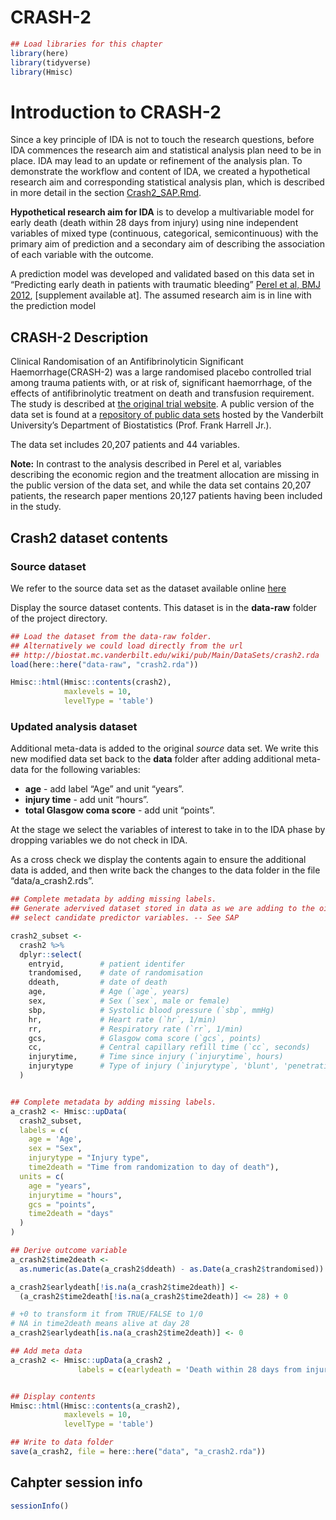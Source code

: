 # CRASH-2 {-}


```r
## Load libraries for this chapter
library(here)
library(tidyverse)
library(Hmisc)
```

# Introduction to CRASH-2

Since a key principle of IDA is not to touch the research questions, before IDA commences the research aim and statistical analysis plan need to be in place. 
IDA may lead to an update or refinement of the analysis plan. To demonstrate the workflow and content of IDA, we created a hypothetical research aim and corresponding statistical analysis plan, which is described in more detail in the section [Crash2_SAP.Rmd](Crash2_SAP.Rmd).

**Hypothetical research aim for IDA** is to develop a multivariable model for early death (death within 28 days from injury) using nine independent variables of mixed type (continuous, categorical, semicontinuous) with the primary aim of prediction and a secondary aim of describing the association of each variable with the outcome. 

A prediction model was developed and validated based on this data set in "Predicting early death in patients with traumatic bleeding"  [Perel et al, BMJ 2012](https://doi.org/10.1136/bmj.e5166), [supplement available at]. The assumed research aim is in line with the prediction model


## CRASH-2 Description

Clinical Randomisation of an Antifibrinolyticin Significant Haemorrhage(CRASH-2)  was a large randomised placebo controlled trial among trauma patients with, or at risk of, significant haemorrhage, of the effects of antifibrinolytic treatment on death and transfusion requirement. The study is described at [the original trial website](http://crash2.lshtm.ac.uk/). A public version of the data set is found at a [repository of public data sets](http://biostat.mc.vanderbilt.edu/wiki/Main/DataSets) hosted by the Vanderbilt University's Department of Biostatistics (Prof. Frank Harrell Jr.).

The data set includes 20,207 patients and 44 variables. 

**Note:** In contrast to the analysis described in Perel et al, variables describing the economic region and the treatment allocation are missing in the public version of the data set, and while the data set contains 20,207 patients, the research paper mentions 20,127 patients having been included in the study.


## Crash2 dataset contents

### Source dataset 

We refer to the source data set as the dataset available online [here](http://biostat.mc.vanderbilt.edu/wiki/Main/DataSets)

Display the source dataset contents. This dataset is in the **data-raw** folder of the project directory. 

```r
## Load the dataset from the data-raw folder. 
## Alternatively we could load directly from the url 
## http://biostat.mc.vanderbilt.edu/wiki/pub/Main/DataSets/crash2.rda
load(here::here("data-raw", "crash2.rda"))

Hmisc::html(Hmisc::contents(crash2),
            maxlevels = 10,
            levelType = 'table')

```


### Updated analysis dataset

Additional meta-data is added to the original *source* data set. We write this new modified data set back to the **data** folder after adding additional meta-data for the following variables:

* **age** - add label "Age" and unit "years". 
* **injury time** - add unit "hours". 
* **total Glasgow coma score** - add unit "points". 


At the stage we select the variables of interest to take in to the IDA phase by dropping variables we do not check in IDA.

As a cross check we display the contents again to ensure the additional data is added, and then write back the changes to the data folder in the file "data/a_crash2.rds". 

```r

## Complete metadata by adding missing labels. 
## Generate adervived dataset stored in data as we are adding to the oirginal source dataset obtained. 
## select candidate predictor variables. -- See SAP

crash2_subset <-
  crash2 %>%
  dplyr::select(
    entryid,        # patient identifer
    trandomised,    # date of randomisation 
    ddeath,         # date of death
    age,            # Age (`age`, years)
    sex,            # Sex (`sex`, male or female)
    sbp,            # Systolic blood pressure (`sbp`, mmHg)
    hr,             # Heart rate (`hr`, 1/min)
    rr,             # Respiratory rate (`rr`, 1/min)
    gcs,            # Glasgow coma score (`gcs`, points)
    cc,             # Central capillary refill time (`cc`, seconds)
    injurytime,     # Time since injury (`injurytime`, hours)
    injurytype      # Type of injury (`injurytype`, 'blunt', 'penetrating' or 'blunt and penetrating')
  )


## Complete metadata by adding missing labels.
a_crash2 <- Hmisc::upData(
  crash2_subset,
  labels = c(
    age = 'Age',
    sex = "Sex", 
    injurytype = "Injury type", 
    time2death = "Time from randomization to day of death"),
  units = c(
    age = "years",
    injurytime = "hours",
    gcs = "points", 
    time2death = "days"
  )
)

## Derive outcome variable
a_crash2$time2death <-
  as.numeric(as.Date(a_crash2$ddeath) - as.Date(a_crash2$trandomised))

a_crash2$earlydeath[!is.na(a_crash2$time2death)] <-
  (a_crash2$time2death[!is.na(a_crash2$time2death)] <= 28) + 0

# +0 to transform it from TRUE/FALSE to 1/0
# NA in time2death means alive at day 28
a_crash2$earlydeath[is.na(a_crash2$time2death)] <- 0    

## Add meta data
a_crash2 <- Hmisc::upData(a_crash2 ,
               labels = c(earlydeath = 'Death within 28 days from injury'))


## Display contents
Hmisc::html(Hmisc::contents(a_crash2),
            maxlevels = 10,
            levelType = 'table')

## Write to data folder
save(a_crash2, file = here::here("data", "a_crash2.rda"))
```

## Cahpter session info

```r
sessionInfo()
```



